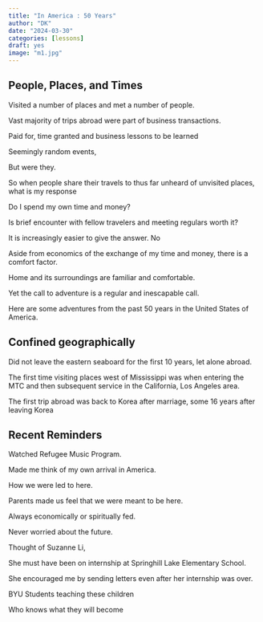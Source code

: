 ```yaml
---
title: "In America : 50 Years"
author: "DK"
date: "2024-03-30"
categories: [lessons]
draft: yes
image: "m1.jpg"
---
```


## People, Places, and Times

Visited a number of places and met a number of people.

Vast majority of trips abroad were part of business transactions.

Paid for, time granted and business lessons to be learned

Seemingly random events,

But were they.

So when people share their travels to thus far unheard of unvisited places, what is my response

Do I spend my own time and money?

Is brief encounter with fellow travelers and meeting regulars worth it?

It is increasingly easier to give the answer. No

Aside from economics of the exchange of my time and money, there is a comfort factor.

Home and its surroundings are familiar and comfortable.

Yet the call to adventure is a regular and inescapable call.

Here are some adventures from the past 50 years in the United States of America.

## Confined geographically

Did not leave the eastern seaboard for the first 10 years, let alone abroad.

The first time visiting places west of Mississippi was when entering the MTC and then subsequent service in the California, Los Angeles area.

The first trip abroad was back to Korea after marriage, some 16 years after leaving Korea

## Recent Reminders

Watched Refugee Music Program.

Made me think of my own arrival in America.

How we were led to here.

Parents made us feel that we were meant to be here.

Always economically or spiritually fed.

Never worried about the future.

Thought of Suzanne Li,

She must have been on internship at Springhill Lake Elementary School.

She encouraged me by sending letters even after her internship was over.

BYU Students teaching these children

Who knows what they will become

